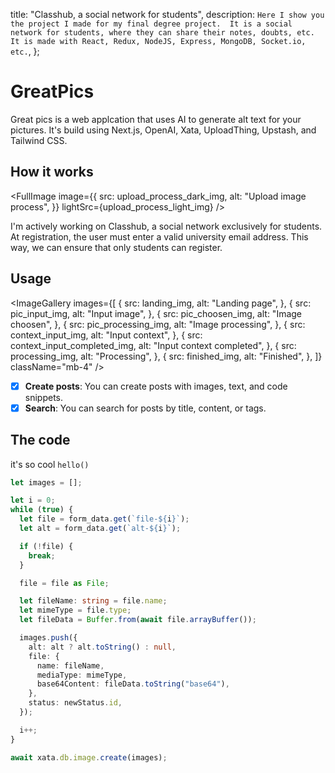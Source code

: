 


  title: "Classhub, a social network for students",
  description: `Here I show you the project I made for my final degree project. 
    It is a social network for students, where they can share their notes, doubts, etc. 
    It is made with React, Redux, NodeJS, Express, MongoDB, Socket.io, etc.`,
};

# GreatPics

<ViewAppButton href="https://www.greatpics.app/" />

Great pics is a web applcation that uses AI to generate alt text for your pictures. It's build using Next.js, OpenAI, Xata, UploadThing, Upstash, and Tailwind CSS.

## How it works

<FullImage
  image={{
    src: upload_process_dark_img,
    alt: "Upload image process",
  }}
  lightSrc={upload_process_light_img}
/>

I'm actively working on Classhub, a social network exclusively for students. At registration, the user must enter a valid university email address. This way, we can ensure that only students can register.

## Usage

<ImageGallery
  images={[
    {
      src: landing_img,
      alt: "Landing page",
    },
    {
      src: pic_input_img,
      alt: "Input image",
    },
    {
      src: pic_choosen_img,
      alt: "Image choosen",
    },
    {
      src: pic_processing_img,
      alt: "Image processing",
    },
    {
      src: context_input_img,
      alt: "Input context",
    },
    {
      src: context_input_completed_img,
      alt: "Input context completed",
    },
    {
      src: processing_img,
      alt: "Processing",
    },
    {
      src: finished_img,
      alt: "Finished",
    },
  ]}
  className="mb-4"
/>

- [x] **Create posts**: You can create posts with images, text, and code snippets.
- [x] **Search**: You can search for posts by title, content, or tags.

## The code

it's so cool `hello()`

```src/pages/api/posts/[id]/images.ts
let images = [];

let i = 0;
while (true) {
  let file = form_data.get(`file-${i}`);
  let alt = form_data.get(`alt-${i}`);

  if (!file) {
    break;
  }

  file = file as File;

  let fileName: string = file.name;
  let mimeType = file.type;
  let fileData = Buffer.from(await file.arrayBuffer());

  images.push({
    alt: alt ? alt.toString() : null,
    file: {
      name: fileName,
      mediaType: mimeType,
      base64Content: fileData.toString("base64"),
    },
    status: newStatus.id,
  });

  i++;
}

await xata.db.image.create(images);
```
